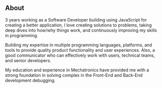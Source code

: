 ## About
3 years working as a Software Developer building using JavaScript for creating a better application, I love creating solutions to problems, taking deep dives into how/why things work, and continuously improving my skills in programming.

Building my expertise in multiple programming languages, platforms, and tools to provide quality product functionality and user experiences. Also, a good communicator who can effectively work with users, technical teams, and senior developers.

 My education and experience in Mechatronics have provided me with a strong foundation in solving complex in the Front-End and Back-End development debugging.
